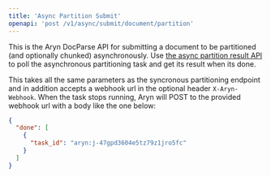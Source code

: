 ```yaml
---
title: 'Async Partition Submit'
openapi: 'post /v1/async/submit/document/partition'
---
```

This is the Aryn DocParse API for submitting a document to be partitioned (and optionally chunked) asynchronously. Use
[the async partition result API](async-partition-result) to poll the asynchronous partitioning task and get its result
when its done.

This takes all the same parameters as the syncronous partitioning endpoint and in addition accepts a webhook url in the
optional header `X-Aryn-Webhook`. When the task stops running, Aryn will POST to the provided webhook url with a body
like the one below:

```json
{
  "done": [
    {
      "task_id": "aryn:j-47gpd3604e5tz79z1jro5fc"
    }
  ]
}
```

